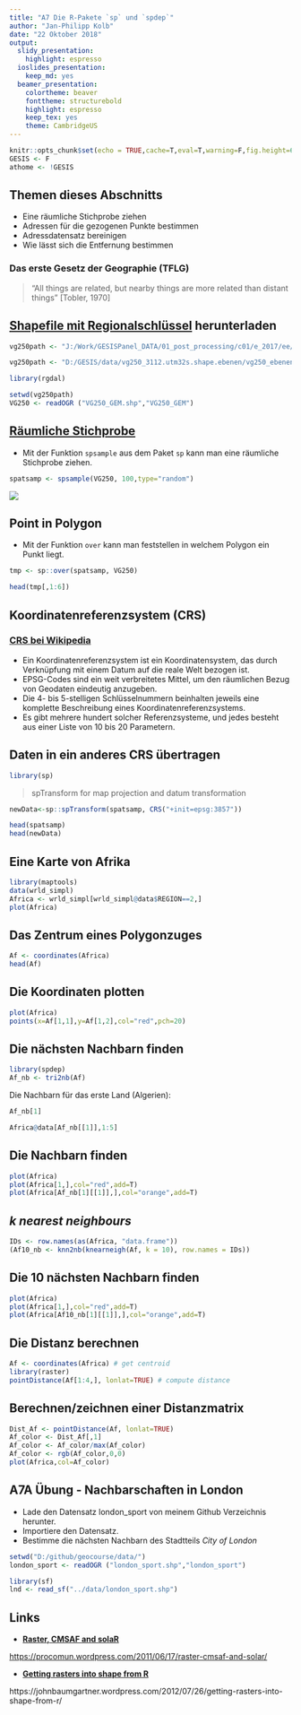 ```yaml
---
title: "A7 Die R-Pakete `sp` und `spdep`"
author: "Jan-Philipp Kolb"
date: "22 Oktober 2018"
output:
  slidy_presentation:
    highlight: espresso
  ioslides_presentation:
    keep_md: yes
  beamer_presentation:
    colortheme: beaver
    fonttheme: structurebold
    highlight: espresso
    keep_tex: yes
    theme: CambridgeUS
---
```



```r
knitr::opts_chunk$set(echo = TRUE,cache=T,eval=T,warning=F,fig.height=6)
GESIS <- F
athome <- !GESIS
```


## Themen dieses Abschnitts

- Eine räumliche Stichprobe ziehen
- Adressen für die gezogenen Punkte bestimmen
- Adressdatensatz bereinigen
- Wie lässt sich die Entfernung bestimmen

### Das erste Gesetz der Geographie (TFLG)


> "All things are related, but nearby things are more related than distant things"
[Tobler, 1970]


## [Shapefile mit Regionalschlüssel](http://www.geodatenzentrum.de/geodaten/gdz_rahmen.gdz_div?gdz_spr=deu&gdz_akt_zeile=5&gdz_anz_zeile=1&gdz_unt_zeile=13&gdz_user_id=0) herunterladen

```r
vg250path <- "J:/Work/GESISPanel_DATA/01_post_processing/c01/e_2017/ee/01_wave/data/com/geodata/vg250/"
```

```r
vg250path <- "D:/GESIS/data/vg250_3112.utm32s.shape.ebenen/vg250_ebenen"
```


```r
library(rgdal)
```


```r
setwd(vg250path)
VG250 <- readOGR ("VG250_GEM.shp","VG250_GEM")
```


## [Räumliche Stichprobe](https://www.rdocumentation.org/packages/sp/versions/1.3-1/topics/spsample)

- Mit der Funktion `spsample` aus dem Paket `sp` kann man eine räumliche Stichprobe ziehen.

```r
spatsamp <- spsample(VG250, 100,type="random")
```

![](figure/spsample_type.PNG)

## Point in Polygon

- Mit der Funktion `over` kann man feststellen in welchem Polygon ein Punkt liegt.

```r
tmp <- sp::over(spatsamp, VG250)
```

```r
head(tmp[,1:6])
```

## Koordinatenreferenzsystem (CRS)

### [**CRS bei Wikipedia**]()

- Ein Koordinatenreferenzsystem ist ein Koordinatensystem, das durch Verknüpfung mit einem Datum auf die reale Welt bezogen ist.
- EPSG-Codes sind ein weit verbreitetes Mittel, um den räumlichen Bezug von Geodaten eindeutig anzugeben.
- Die 4- bis 5-stelligen Schlüsselnummern beinhalten jeweils eine komplette Beschreibung eines Koordinatenreferenzsystems.
-  Es gibt mehrere hundert solcher Referenzsysteme, und jedes besteht aus einer Liste von 10 bis 20 Parametern. 


<!--
![](figure/crs_expl.PNG)
-->

## Daten in ein anderes CRS übertragen

```r
library(sp)
```

> spTransform for map projection and datum transformation

<!--
# EPSG: 3857
-->

```r
newData<-sp::spTransform(spatsamp, CRS("+init=epsg:3857"))
```

```r
head(spatsamp)
head(newData)
```


<!--
# res <- spTransform(spatsamp, CRS("+proj=utm +zone=51 ellps=WGS84"))
-->

## Eine Karte von Afrika

```r
library(maptools)
data(wrld_simpl)
Africa <- wrld_simpl[wrld_simpl@data$REGION==2,]
plot(Africa)
```


## Das Zentrum eines Polygonzuges

```r
Af <- coordinates(Africa)
head(Af)
```


## Die Koordinaten plotten

```r
plot(Africa)
points(x=Af[1,1],y=Af[1,2],col="red",pch=20)
```




## Die nächsten Nachbarn finden

```r
library(spdep)
Af_nb <- tri2nb(Af)
```

Die Nachbarn für das erste Land (Algerien):

```r
Af_nb[1]
```

```r
Africa@data[Af_nb[[1]],1:5]
```


## Die Nachbarn finden

```r
plot(Africa)
plot(Africa[1,],col="red",add=T)
plot(Africa[Af_nb[1][[1]],],col="orange",add=T)
```

## *k nearest neighbours*

```r
IDs <- row.names(as(Africa, "data.frame"))
(Af10_nb <- knn2nb(knearneigh(Af, k = 10), row.names = IDs))
```



## Die 10 nächsten Nachbarn finden

```r
plot(Africa)
plot(Africa[1,],col="red",add=T)
plot(Africa[Af10_nb[1][[1]],],col="orange",add=T)
```

## Die Distanz berechnen

```r
Af <- coordinates(Africa) # get centroid
library(raster)
pointDistance(Af[1:4,], lonlat=TRUE) # compute distance
```

## Berechnen/zeichnen einer Distanzmatrix

```r
Dist_Af <- pointDistance(Af, lonlat=TRUE)
Af_color <- Dist_Af[,1]
Af_color <- Af_color/max(Af_color)
Af_color <- rgb(Af_color,0,0)
plot(Africa,col=Af_color)
```


## A7A Übung - Nachbarschaften in London

<!--
https://github.com/Robinlovelace/Creating-maps-in-R
-->

- Lade den Datensatz london_sport von meinem Github Verzeichnis herunter.
- Importiere den Datensatz.
- Bestimme die nächsten Nachbarn des Stadtteils *City of London*

```r
setwd("D:/github/geocourse/data/")
london_sport <- readOGR ("london_sport.shp","london_sport")
```


```r
library(sf)
lnd <- read_sf("../data/london_sport.shp")
```


## Links

- [**Raster, CMSAF and solaR**](https://procomun.wordpress.com/2011/06/17/raster-cmsaf-and-solar/)

<https://procomun.wordpress.com/2011/06/17/raster-cmsaf-and-solar/>

- [**Getting rasters into shape from R**](https://johnbaumgartner.wordpress.com/2012/07/26/getting-rasters-into-shape-from-r/)

https://johnbaumgartner.wordpress.com/2012/07/26/getting-rasters-into-shape-from-r/